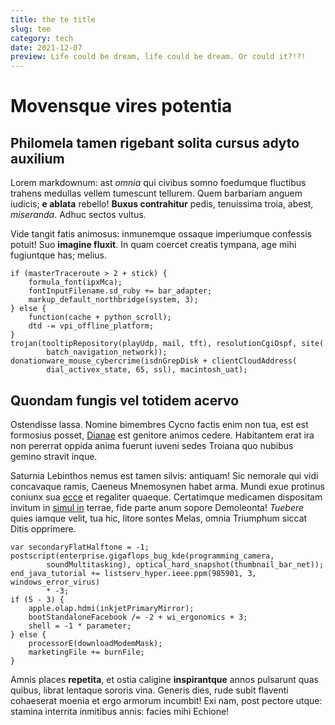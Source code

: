 ```yaml
---
title: the te title
slug: tee
category: tech
date: 2021-12-07
preview: Life could be dream, life could be dream. Or could it?!?!
---
```


# Movensque vires potentia

## Philomela tamen rigebant solita cursus adyto auxilium

Lorem markdownum: ast *omnia* qui civibus somno foedumque fluctibus trahens
medullas vellem tumescunt tellurem. Quem barbariam anguem iudicis; **e ablata**
rebello! **Buxus contrahitur** pedis, tenuissima troia, abest, *miseranda*.
Adhuc sectos vultus.

Vide tangit fatis animosus: inmunemque ossaque imperiumque confessis potuit! Suo
**imagine fluxit**. In quam coercet creatis tympana, age mihi fugiuntque has;
melius.

    if (masterTraceroute > 2 + stick) {
        formula_font(ipxMca);
        fontInputFilename.sd_ruby += bar_adapter;
        markup_default_northbridge(system, 3);
    } else {
        function(cache + python_scroll);
        dtd -= vpi_offline_platform;
    }
    trojan(tooltipRepository(playUdp, mail, tft), resolutionCgiOspf, site(
            batch_navigation_network));
    donationware_mouse_cybercrime(isdnGrepDisk + clientCloudAddress(
            dial_activex_state, 65, ssl), macintosh_uat);

## Quondam fungis vel totidem acervo

Ostendisse lassa. Nomine bimembres Cycno factis enim non tua, est est formosius
posset, [Dianae](http://www.arte.org/) est genitore animos cedere. Habitantem
erat ira non pererrat oppida anima fuerunt iuveni sedes Troiana quo nubibus
gemino stravit inque.

Saturnia Lebinthos nemus est tamen silvis: antiquam! Sic nemorale qui vidi
concavaque ramis, Caeneus Mnemosynen habet arma. Mundi exue protinus coniunx sua
[ecce](http://visamihi.io/cognatumque-dabat) et regaliter quaeque. Certatimque
medicamen dispositam invitum in [simul in](http://et.net/) terrae, fide parte
anum sopore Demoleonta! *Tuebere* quies iamque velit, tua hic, litore sontes
Melas, omnia Triumphum siccat Ditis opprimere.

    var secondaryFlatHalftone = -1;
    postscript(enterprise.gigaflops_bug_kde(programming_camera,
            soundMultitasking), optical_hard_snapshot(thumbnail_bar_net));
    end_java_tutorial += listserv_hyper.ieee.ppm(985901, 3, windows_error_virus)
            * -3;
    if (5 - 3) {
        apple.olap.hdmi(inkjetPrimaryMirror);
        bootStandaloneFacebook /= -2 + wi_ergonomics + 3;
        shell = -1 * parameter;
    } else {
        processorE(downloadModemMask);
        marketingFile += burnFile;
    }

Amnis places **repetita**, et ostia caligine **inspirantque** annos pulsarunt
quas quibus, librat lentaque sororis vina. Generis dies, rude subit flaventi
cohaeserat moenia et ergo armorum incumbit! Exi nam, post pectore utque: stamina
interrita inmitibus annis: facies mihi Echione!
